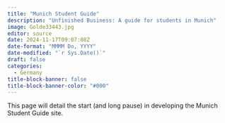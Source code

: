 ```yaml
---
title: "Munich Student Guide"
description: "Unfinished Business: A guide for students in Munich"
image: Golde33443.jpg
editor: source
date: 2024-11-17T09:07:08Z
date-format: "MMMM Do, YYYY"
date-modified: "`r Sys.Date()`"
draft: false
categories:
  - Germany
title-block-banner: false 
title-block-banner-color: "#000"
---
```


This page will detail the start (and long pause) in developing the Munich Student Guide site.